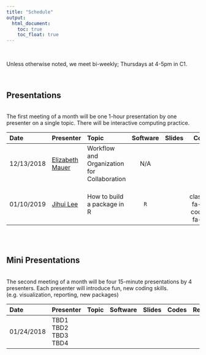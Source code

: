 ```yaml
---
title: "Schedule"
output:
  html_document:
    toc: true
    toc_float: true
---
```


<br>

Unless otherwise noted, we meet bi-weekly; Thursdays at 4-5pm in C1. 

<br>

## Presentations

<br>
The first meeting of a month will be one 1-hour presentation by one presenter on a single topic. There will be interactive computing practice.

| Date      | Presenter  | Topic  | Software | Slides | Codes | Resources  |                                         
|:----------|:--------------------------------|:------------------------------------------------------------------------------------|:---------------:|:---------------:|:---------------:|:---------------:|
| 12/13/2018  | [Elizabeth Mauer](http://hpr.weill.cornell.edu/divisions/biostatistics/Elizabeth_Mauer.html) | Workflow and Organization for Collaboration | N/A | [<i class="fas fa-desktop fa-lg"></i>](file_slides/201812_Mauer_Organization_and_Documentation_of_Workflow.html) [<i class="fas fa-desktop fa-lg"></i>](file_slides/201812_Mauer_Integrating_Git_into_Your_Data_Analysis_Workflow_for_Version_Control.html) | | [<i class="fab fa-safari fa-lg"></i>](http://happygitwithr.com/)  [<i class="fa fa-file fa-lg"></i>](http://www.medicine.mcgill.ca/epidemiology/joseph/pbelisle/CodebookCookbook/CodebookCookbook.pdf)|
| 01/10/2019 | [Jihui Lee](https://jihuilee.com) | How to build a package in R | `R` |  <i class="fas fa-desktop fa-lg"></i> | <i class="fa fa-file-code-o" fa-lg"></i> | <i class="fab fa-safari fa-lg"></i> |

<br>
<br>

## Mini Presentations

<br>
The second meeting of a month will be four 15-minute presentations by 4 presenters. Each presenter will introduce fun, new coding skills.
(e.g. visualization, reporting, new packages)

| Date      | Presenter  | Topic  | Software | Slides | Codes | Resources  |                                         
|:----------|:--------------------------------|:------------------------------------------------------------------------------------|:---------------:|:---------------:|:---------------:|:---------------:|
| 01/24/2018  |  TBD1 <br> TBD2 <br> TBD3 <br> TBD4 <br> |   | | | | |




